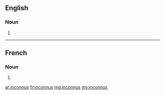 ==English==

===Noun===
{{head|en|plural}}

# {{plural of|inconnu|lang=en}}

----

==French==

===Noun===
{{head|fr|plural|g=m-p}}

# {{plural of|inconnu|lang=fr}}

[[ar:inconnus]]
[[fr:inconnus]]
[[mg:inconnus]]
[[my:inconnus]]
